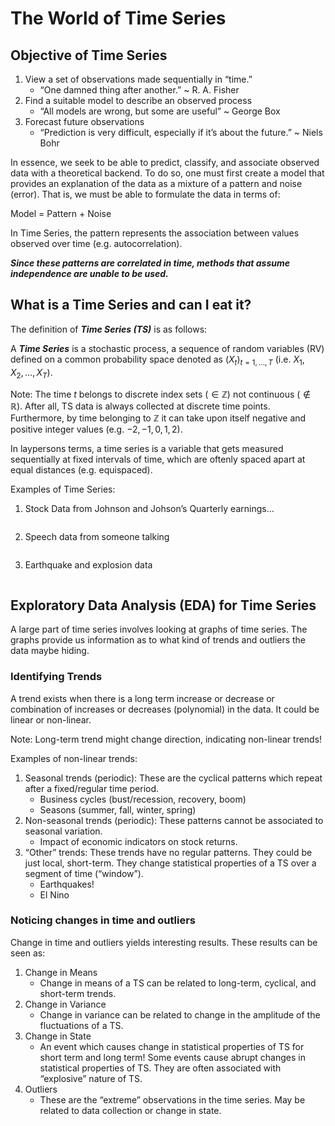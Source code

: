 # The World of Time Series

## Objective of Time Series

1. View a set of observations made sequentially in "time."
    * "One damned thing after another." ~ R. A. Fisher
2. Find a suitable model to describe an observed process 
    * "All models are wrong, but some are useful" ~ George Box
3. Forecast future observations 
    * "Prediction is very difficult, especially if it's about the future." ~ Niels Bohr

In essence, we seek to be able to predict, classify, and associate observed data with a theoretical backend. To do so, one must first create a model that provides an explanation of the data as a mixture of a pattern and noise (error). That is, we must be able to formulate the data in terms of: 

Model = Pattern + Noise

In Time Series, the pattern represents the association between values observed over time (e.g. autocorrelation). 

***Since these patterns are correlated in time, methods that assume independence are unable to be used.***

## What is a Time Series and can I eat it?

The definition of ***Time Series (TS)*** is as follows: 

A ***Time Series*** is a stochastic process, a sequence of random variables (RV) defined on a common probability space denoted as $\left(X_t\right)_{t=1, \ldots, T}$ (i.e. $X_1, X_2, \ldots, X_T$).

Note: The time $t$ belongs to discrete index sets ($\in \mathbb{Z}$) not continuous ($\notin \mathbb{R}$). After all, TS data is always collected at discrete time points. Furthermore, by time belonging to $\mathbb{Z}$ it can take upon itself negative and positive integer values (e.g. $-2, -1, 0, 1, 2$).

In laypersons terms, a time series is a variable that gets measured sequentially at fixed intervals of time, which are oftenly spaced apart at equal distances (e.g. equispaced).

Examples of Time Series:

1. Stock Data from Johnson and Johson's Quarterly earnings...

```r
```

2. Speech data from someone talking

```r
```

3. Earthquake and explosion data

```r
```


## Exploratory Data Analysis (EDA) for Time Series

A large part of time series involves looking at graphs of time series. The graphs provide us information as to what kind of trends and outliers the data maybe hiding.

### Identifying Trends
A trend exists when there is a long term increase or decrease or combination of increases or decreases (polynomial) in the data. It could be linear or non-linear. 

Note: Long-term trend might change direction, indicating non-linear trends!

Examples of non-linear trends:

1. Seasonal trends (periodic): These are the cyclical patterns which repeat after a fixed/regular time period.
    * Business cycles (bust/recession, recovery, boom)
    * Seasons (summer, fall, winter, spring)
    
2. Non-seasonal trends (periodic): These patterns cannot be associated to seasonal variation.
    * Impact of economic indicators on stock returns.
3. "Other" trends: These trends have no regular patterns. They could be just local, short-term. They change statistical properties of a TS over a segment of time ("window").
    * Earthquakes!
    * El Nino

### Noticing changes in time and outliers

Change in time and outliers yields interesting results. These results can be seen as:

1. Change in Means
    * Change in means of a TS can be related to long-term, cyclical, and short-term trends.
2. Change in Variance
    * Change in variance can be related to change in the amplitude of the fluctuations of a TS.
3. Change in State
    * An event which causes change in statistical properties of TS for short term and long term! Some events cause abrupt changes in statistical properties of TS. They are often associated with "explosive" nature of TS.
4. Outliers
    * These are the "extreme" observations in the time series. May be related to data collection or change in state.

